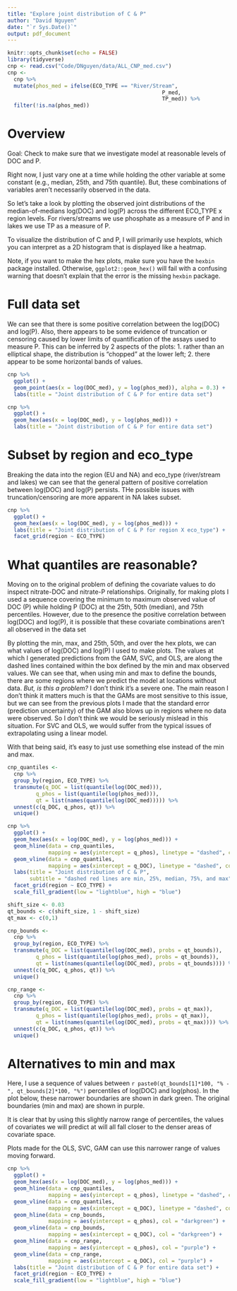 ```yaml
---
title: "Explore joint distribution of C & P"
author: "David Nguyen"
date: "`r Sys.Date()`"
output: pdf_document
---
```


```r
knitr::opts_chunk$set(echo = FALSE)
library(tidyverse)
cnp <- read.csv("Code/DNguyen/data/ALL_CNP_med.csv")
cnp <- 
  cnp %>% 
  mutate(phos_med = ifelse(ECO_TYPE == "River/Stream", 
                                                 P_med,
                                                 TP_med)) %>%
  filter(!is.na(phos_med))
```

# Overview

Goal: Check to make sure that we investigate model at reasonable levels of DOC and P. 

Right now, I just vary one at a time while holding the other variable at some constant (e.g., median, 25th, and 75th quantile).
But, these combinations of variables aren't necessarily observed in the data.

So let's take a look by plotting the observed joint distributions of the median-of-medians log(DOC) and log(P) across the different ECO_TYPE x region levels. For rivers/streams we use phosphate as a measure of P and in lakes we use TP as a measure of P.

To visualize the distribution of C and P, I will primarily use hexplots, which you can interpret as a 2D histogram that is displayed like a heatmap.

Note, if you want to make the hex plots, make sure you have the `hexbin` package installed. Otherwise, `ggplot2::geom_hex()` will fail with a confusing warning that doesn't explain that the error is the missing `hexbin` package.

# Full data set

We can see that there is some positive correlation between the log(DOC) and log(P). Also, there appears to be some evidence of truncation or censoring caused by lower limits of quantification of the assays used to measure P. This can be inferred by 2 aspects of the plots: 1. rather than an elliptical shape, the distribution is "chopped" at the lower left; 2. there appear to be some horizontal bands of values.

```r
cnp %>% 
  ggplot() +
  geom_point(aes(x = log(DOC_med), y = log(phos_med)), alpha = 0.3) +
  labs(title = "Joint distribution of C & P for entire data set")

cnp %>%
  ggplot() +
  geom_hex(aes(x = log(DOC_med), y = log(phos_med))) +
  labs(title = "Joint distribution of C & P for entire data set") 
```

# Subset by region and eco_type

Breaking the data into the region (EU and NA) and eco_type (river/stream and lakes) we can see that the general pattern of positive correlation between log(DOC) and log(P) persists.
THe possible issues with truncation/censoring are more apparent in NA lakes subset.


```r
cnp %>%
  ggplot() +
  geom_hex(aes(x = log(DOC_med), y = log(phos_med))) +
  labs(title = "Joint distribution of C & P for region X eco_type") +
  facet_grid(region ~ ECO_TYPE)
```

# What quantiles are reasonable?

Moving on to the original problem of defining the covariate values to do inspect nitrate-DOC and nitrate-P relationships.
Originally, for making plots I used a sequence covering the minimum to maximum observed value of DOC (P) while holding P (DOC) at the 25th, 50th (median), and 75th percentiles.
However, due to the presence the positive correlation between log(DOC) and log(P), it is possible that these covariate combinations aren't all observed in the data set

By plotting the min, max, and 25th, 50th, and over the hex plots, we can what values of log(DOC) and log(P) I used to make plots.
The values at which I generated predictions from the GAM, SVC, and OLS, are along the dashed lines contained within the box defined by the min and max observed values.
We can see that, when using min and max to define the bounds, there are some regions where we predict the model at locations without data.
*But, is this a problem?* I don't think it's a severe one. The main reason I don't think it matters much is that the GAMs are most sensitive to this issue, but we can see from the previous plots I made that the standard error (prediction uncertainty) of the GAM also blows up in regions where no data were observed. So I don't think we would be seriously mislead in this situation. For SVC and OLS, we would suffer from the typical issues of extrapolating using a linear model.

With that being said, it's easy to just use something else instead of the min and max.

```r
cnp_quantiles <- 
  cnp %>%
  group_by(region, ECO_TYPE) %>%
  transmute(q_DOC = list(quantile(log(DOC_med))),
         q_phos = list(quantile(log(phos_med))),
         qt = list(names(quantile(log(DOC_med))))) %>%
  unnest(c(q_DOC, q_phos, qt)) %>%
  unique()
```

```r
cnp %>%
  ggplot() +
  geom_hex(aes(x = log(DOC_med), y = log(phos_med))) +
  geom_hline(data = cnp_quantiles,
             mapping = aes(yintercept = q_phos), linetype = "dashed", col = "red" ) +
  geom_vline(data = cnp_quantiles,
             mapping = aes(xintercept = q_DOC), linetype = "dashed", col = "red" ) +
  labs(title = "Joint distribution of C & P",
       subtitle = "dashed red lines are min, 25%, median, 75%, and max") +
  facet_grid(region ~ ECO_TYPE) +
  scale_fill_gradient(low = "lightblue", high = "blue")
```



```r
shift_size <- 0.03
qt_bounds <- c(shift_size, 1 - shift_size)
qt_max <- c(0,1)

cnp_bounds <- 
  cnp %>%
  group_by(region, ECO_TYPE) %>%
  transmute(q_DOC = list(quantile(log(DOC_med), probs = qt_bounds)),
         q_phos = list(quantile(log(phos_med), probs = qt_bounds)),
         qt = list(names(quantile(log(DOC_med), probs = qt_bounds)))) %>%
  unnest(c(q_DOC, q_phos, qt)) %>%
  unique()

cnp_range <- 
  cnp %>%
  group_by(region, ECO_TYPE) %>%
  transmute(q_DOC = list(quantile(log(DOC_med), probs = qt_max)),
         q_phos = list(quantile(log(phos_med), probs = qt_max)),
         qt = list(names(quantile(log(DOC_med), probs = qt_max)))) %>%
  unnest(c(q_DOC, q_phos, qt)) %>%
  unique()
```

# Alternatives to min and max

Here, I use a sequence of values between `r paste0(qt_bounds[1]*100, "% - ", qt_bounds[2]*100, "%")` percentiles of log(DOC) and log(phos). In the plot below, these narrower boundaries are shown in dark green. The original boundaries (min and max) are shown in purple.

It is clear that by using this slightly narrow range of percentiles, the values of covariates we will predict at will all fall closer to the denser areas of covariate space.

Plots made for the OLS, SVC, GAM can use this narrower range of values moving forward.

```r
cnp %>%
  ggplot() +
  geom_hex(aes(x = log(DOC_med), y = log(phos_med))) +
  geom_hline(data = cnp_quantiles,
             mapping = aes(yintercept = q_phos), linetype = "dashed", col = "red" ) +
  geom_vline(data = cnp_quantiles,
             mapping = aes(xintercept = q_DOC), linetype = "dashed", col = "red" ) +
  geom_hline(data = cnp_bounds,
             mapping = aes(yintercept = q_phos), col = "darkgreen") +
  geom_vline(data = cnp_bounds,
             mapping = aes(xintercept = q_DOC), col = "darkgreen") +
  geom_hline(data = cnp_range,
             mapping = aes(yintercept = q_phos), col = "purple") +
  geom_vline(data = cnp_range,
             mapping = aes(xintercept = q_DOC), col = "purple") +
  labs(title = "Joint distribution of C & P for entire data set") +
  facet_grid(region ~ ECO_TYPE) +
  scale_fill_gradient(low = "lightblue", high = "blue")
```

